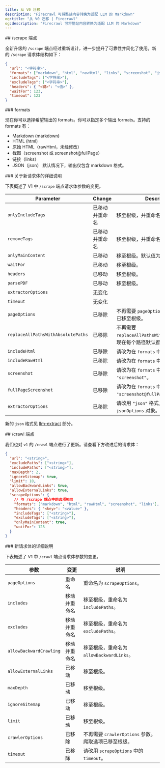 ```yaml
---
title: 从 V0 迁移
description: "Firecrawl 可将整站内容转换为适配 LLM 的 Markdown"
og:title: "从 V0 迁移 | Firecrawl"
og:description: "Firecrawl 可将整站内容转换为适配 LLM 的 Markdown"
---
```


<div id="scrape-endpoint">
  ## /scrape 端点
</div>

全新升级的 `/scrape` 端点经过重新设计，进一步提升了可靠性并简化了使用。新的 `/scrape` 请求体结构如下：

```json
{
  "url": "<字符串>",
  "formats": ["markdown", "html", "rawHtml", "links", "screenshot", "json"],
  "includeTags": ["<字符串>"],
  "excludeTags": ["<字符串>"],
  "headers": { "<键>": "<值>" },
  "waitFor": 123,
  "timeout": 123
}
```

<div id="formats">
  ### formats
</div>

现在你可以选择希望输出的 formats。你可以指定多个输出 formats。支持的 formats 有：

* Markdown (markdown)
* HTML (html)
* 原始 HTML（rawHtml，未经修改）
* 截图（screenshot 或 screenshot@fullPage）
* 链接（links）
* JSON（json）
  默认情况下，输出仅包含 markdown 格式。

<div id="details-on-the-new-request-body">
  ### 关于新请求体的详细说明
</div>

下表概述了 V1 中 `/scrape` 端点请求体参数的变更。

| Parameter | Change | Description |
| --------- | ------ | ----------- |
| `onlyIncludeTags` | 已移动并重命名 | 移至根级，并重命名为 `includeTags`。 |
| `removeTags` | 已移动并重命名 | 移至根级，并重命名为 `excludeTags`。 |
| `onlyMainContent`| 已移动 | 移至根级。默认值为 `true`。 |
| `waitFor`| 已移动 | 移至根级。 |
| `headers`| 已移动 | 移至根级。 |
| `parsePDF`| 已移动 | 移至根级。 |
| `extractorOptions`| 无变化 ||
| `timeout`| 无变化 ||
| `pageOptions` | 已移除 | 不再需要 `pageOptions` 参数。抓取选项已移至根级。 |
| `replaceAllPathsWithAbsolutePaths` | 已移除 | 不再需要 `replaceAllPathsWithAbsolutePaths`。现在每个路径默认都是绝对路径。 |
| `includeHtml`| 已移除 | 请改为在 `formats` 中添加 `"html"`。 |
| `includeRawHtml`| 已移除 | 请改为在 `formats` 中添加 `"rawHtml"`。 |
| `screenshot`| 已移除 | 请改为在 `formats` 中添加 `"screenshot"`。 |
| `fullPageScreenshot`| 已移除 | 请改为在 `formats` 中添加 `"screenshot@fullPage"`。 |
| `extractorOptions` | 已移除 | 请改用 `"json"` 格式，并配合 `jsonOptions` 对象。 |

新的 `json` 格式见 [llm-extract](/zh/features/extract) 部分。

<div id="crawl-endpoint">
  ## /crawl 端点
</div>

我们也对 `v1` 的 `/crawl` 端点进行了更新。请查看下方改进后的请求体：

```json
{
  "url": "<string>",
  "excludePaths": ["<string>"],
  "includePaths": ["<string>"],
  "maxDepth": 2,
  "ignoreSitemap": true,
  "limit": 10,
  "allowBackwardLinks": true,
  "allowExternalLinks": true,
  "scrapeOptions": {
    // 与 /scrape 端点中的选项相同
    "formats": ["markdown", "html", "rawHtml", "screenshot", "links"],
    "headers": { "<key>": "<value>" },
    "includeTags": ["<string>"],
    "excludeTags": ["<string>"],
    "onlyMainContent": true,
    "waitFor": 123
  }
}
```

<div id="details-on-the-new-request-body">
  ### 新请求体的详细说明
</div>

下表概述了 V1 中 `/crawl` 端点请求体参数的变更。

| 参数 | 变更 | 说明 |
| --------- | ------ | ----------- |
| `pageOptions` | 重命名 | 重命名为 `scrapeOptions`。 |
| `includes` | 移动并重命名 | 移至根级，重命名为 `includePaths`。 |
| `excludes` | 移动并重命名 | 移至根级，重命名为 `excludePaths`。 |
| `allowBackwardCrawling` | 移动并重命名 | 移至根级，重命名为 `allowBackwardLinks`。 |
| `allowExternalLinks` | 已移动 | 移至根级。 |
| `maxDepth` | 已移动 | 移至根级。 |
| `ignoreSitemap` | 已移动 | 移至根级。 |
| `limit` | 已移动 | 移至根级。 |
| `crawlerOptions` | 已移除 | 不再需要 `crawlerOptions` 参数。爬取选项已移至根级。 |
| `timeout` | 已移除 | 请改用 `scrapeOptions` 中的 `timeout`。 |